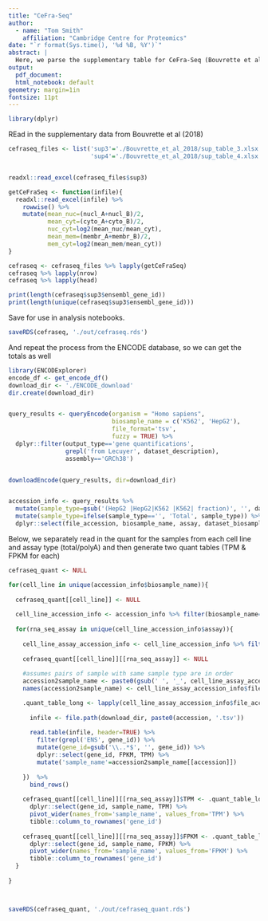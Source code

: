 ```yaml
---
title: "CeFra-Seq"
author:
  - name: "Tom Smith"
    affiliation: "Cambridge Centre for Proteomics"
date: "`r format(Sys.time(), '%d %B, %Y')`"
abstract: | 
  Here, we parse the supplementary table for CeFra-Seq (Bouvrette et al 2018)
output:
  pdf_document:
  html_notebook: default
geometry: margin=1in
fontsize: 11pt
---
```


```r
library(dplyr)
```


REad in the supplementary data from Bouvrette et al (2018)
```r

cefraseq_files <- list('sup3'='./Bouvrette_et_al_2018/sup_table_3.xlsx', 
                       'sup4'='./Bouvrette_et_al_2018/sup_table_4.xlsx')


readxl::read_excel(cefraseq_files$sup3)

getCeFraSeq <- function(infile){
  readxl::read_excel(infile) %>%
    rowwise() %>%
    mutate(mean_nuc=(nucl_A+nucl_B)/2, 
           mean_cyt=(cyto_A+cyto_B)/2, 
           nuc_cyt=log2(mean_nuc/mean_cyt),
           mean_mem=(membr_A+membr_B)/2, 
           mem_cyt=log2(mean_mem/mean_cyt))
}

cefraseq <- cefraseq_files %>% lapply(getCeFraSeq)
cefraseq %>% lapply(nrow)
cefraseq %>% lapply(head)

print(length(cefraseq$sup3$ensembl_gene_id))
print(length(unique(cefraseq$sup3$ensembl_gene_id)))

```
Save for use in analysis notebooks.
```r
saveRDS(cefraseq, './out/cefraseq.rds')
```

And repeat the process from the ENCODE database, so we can get the totals as well
```r
library(ENCODExplorer)
encode_df <- get_encode_df()
download_dir <- './ENCODE_download'
dir.create(download_dir)


query_results <- queryEncode(organism = "Homo sapiens",
                             biosample_name = c('K562', 'HepG2'),
                             file_format='tsv',
                             fuzzy = TRUE) %>%
  dplyr::filter(output_type=='gene quantifications',
                grepl('from Lecuyer', dataset_description),
                assembly=='GRCh38')


downloadEncode(query_results, dir=download_dir)



```

```r
accession_info <- query_results %>%
  mutate(sample_type=gsub('(HepG2 |HepG2|K562 |K562| fraction)', '', dataset_biosample_summary)) %>%
  mutate(sample_type=ifelse(sample_type=='', 'Total', sample_type)) %>%
  dplyr::select(file_accession, biosample_name, assay, dataset_biosample_summary, sample_type)
```

Below, we separately read in the quant for the samples from each cell line and assay type (total/polyA) and then generate two quant tables (TPM & FPKM for each)
```r

cefraseq_quant <- NULL

for(cell_line in unique(accession_info$biosample_name)){
  
  cefraseq_quant[[cell_line]] <- NULL
  
  cell_line_accession_info <- accession_info %>% filter(biosample_name==cell_line)
  
  for(rna_seq_assay in unique(cell_line_accession_info$assay)){
    
    cell_line_assay_accession_info <- cell_line_accession_info %>% filter(assay==rna_seq_assay)
    
    cefraseq_quant[[cell_line]][[rna_seq_assay]] <- NULL
    
    #assumes pairs of sample with same sample type are in order
    accession2sample_name <- paste0(gsub(' ', '_', cell_line_assay_accession_info$sample_type), c('_1', '_2'))
    names(accession2sample_name) <- cell_line_assay_accession_info$file_accession

    .quant_table_long <- lapply(cell_line_assay_accession_info$file_accession, function(accession){
  
      infile <- file.path(download_dir, paste0(accession, '.tsv'))
      
      read.table(infile, header=TRUE) %>%
        filter(grepl('ENS', gene_id)) %>%
        mutate(gene_id=gsub('\\..*$', '', gene_id)) %>%
        dplyr::select(gene_id, FPKM, TPM) %>%
        mutate('sample_name'=accession2sample_name[[accession]])
      
    })  %>%
      bind_rows()
    
    cefraseq_quant[[cell_line]][[rna_seq_assay]]$TPM <- .quant_table_long %>%
      dplyr::select(gene_id, sample_name, TPM) %>%
      pivot_wider(names_from='sample_name', values_from='TPM') %>%
      tibble::column_to_rownames('gene_id')
    
    cefraseq_quant[[cell_line]][[rna_seq_assay]]$FPKM <- .quant_table_long %>%
      dplyr::select(gene_id, sample_name, FPKM) %>%
      pivot_wider(names_from='sample_name', values_from='FPKM') %>%
      tibble::column_to_rownames('gene_id')
  }
  
}



saveRDS(cefraseq_quant, './out/cefraseq_quant.rds')

```




